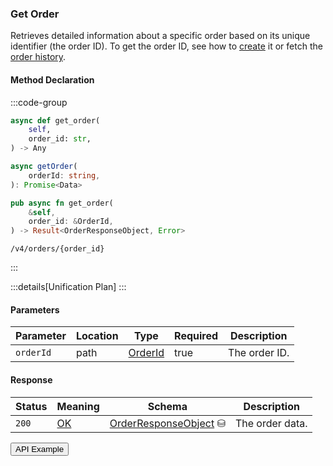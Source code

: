 
### Get Order

Retrieves detailed information about a specific order based on its unique identifier (the order ID).
To get the order ID, see how to [create](/interaction/trading#identifying-the-order) it or fetch the [order history](/indexer-client/http#list-orders).

#### Method Declaration

:::code-group

```python [Python]
async def get_order(
    self,
    order_id: str,
) -> Any
```

```typescript [TypeScript]
async getOrder(
    orderId: string,
): Promise<Data>
```

```rust [Rust]
pub async fn get_order(
    &self,
    order_id: &OrderId,
) -> Result<OrderResponseObject, Error>
```

```url [API]
/v4/orders/{order_id}
```

:::

:::details[Unification Plan]
:::

#### Parameters

| Parameter     | Location | Type                      | Required   | Description   |
| ------------- | -------- | ------------------------- | ---------- | ------------- |
| `orderId`     | path     | [OrderId]                 | true       | The order ID. |

#### Response

| Status | Meaning     | Schema                  | Description     |
| ------ | ----------- | ----------------------- | --------------- |
| `200`  | [OK]        | [OrderResponseObject] ⛁ | The order data. |

<Button href="https://indexer.v4testnet.dydx.exchange/v4/orders/66390c15-ebad-53f8-86ad-99b3dfedbc85">API Example</Button>

[OK]: /types/ok
[OrderId]: /types/order_id
[OrderResponseObject]: /types/order_response_object
